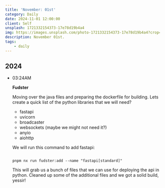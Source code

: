 ```yaml
---
title: 'November: 01st'
category: Daily
date: 2024-11-01 12:00:00
client: Self
unsplash: 1721332154373-17e78d19b4a4
img: https://images.unsplash.com/photo-1721332154373-17e78d19b4a4?crop=entropy&cs=srgb&fm=jpg&ixid=MnwzNjM5Nzd8MHwxfHJhbmRvbXx8fHx8fHx8fDE2ODE3NDg2ODY&ixlib=rb-4.0.3&q=85
description: November 01st.
tags:
    - daily
---
```



## 2024

-   03:24AM

    **Fudster**

    Moving over the java files and preparing the dockerfile for building.
    Lets create a quick list of the python libraries that we will need?

    - fastapi
    - uvicorn
    - broadcaster
    - websockets (maybe we might not need it?)
    - anyio
    - aiohttp

    We will run this command to add fastapi:

    ```shell

    pnpm nx run fudster:add --name "fastapi[standard]"

    ```

    This will grab us a bunch of files that we can use for deploying the api in python.
    Cleaned up some of the additional files and we got a solid build, yessir!
